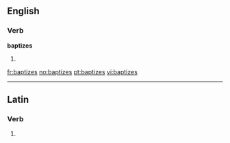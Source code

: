 ==English==

===Verb===
'''baptizes'''

# {{third-person singular of|[[baptize]]}}

[[fr:baptizes]]
[[no:baptizes]]
[[pt:baptizes]]
[[vi:baptizes]]

----
==Latin==

===Verb===
{{la-verb-form|baptīzēs}}

# {{conjugation of|baptizo|baptīzō|2|s|pres|act|sub|lang=la}}
{{count page|[[Wiktionary:Page count]]}}
{{rfc-auto}}